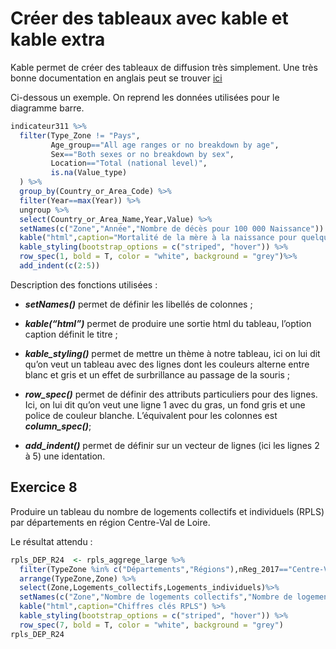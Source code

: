 # Créer des tableaux avec kable et kable extra

Kable permet de créer des tableaux de diffusion très simplement.
Une très bonne documentation en anglais peut se trouver [ici](https://cran.r-project.org/web/packages/kableExtra/vignettes/awesome_table_in_html.html)

Ci-dessous un exemple. On reprend les données utilisées pour le diagramme barre.

```r
indicateur311 %>%
  filter(Type_Zone != "Pays",
         Age_group=="All age ranges or no breakdown by age",
         Sex=="Both sexes or no breakdown by sex",
         Location=="Total (national level)",
         is.na(Value_type)
  ) %>%
  group_by(Country_or_Area_Code) %>%
  filter(Year==max(Year)) %>%
  ungroup %>% 
  select(Country_or_Area_Name,Year,Value) %>% 
  setNames(c("Zone","Année","Nombre de décès pour 100 000 Naissance")) %>% 
  kable("html",caption="Mortalité de la mère à la naissance pour quelques grandes zones du globe") %>%
  kable_styling(bootstrap_options = c("striped", "hover")) %>% 
  row_spec(1, bold = T, color = "white", background = "grey")%>%
  add_indent(c(2:5))
```

Description des fonctions utilisées : 

- ***setNames()*** permet de définir les libellés de colonnes ;

- ***kable("html")*** permet de produire une sortie html du tableau, l'option caption définit le titre ;

- ***kable_styling()*** permet de mettre un thème à notre tableau, ici on lui dit qu'on veut un tableau avec des lignes dont les couleurs alterne entre blanc et gris et un effet de surbrillance au passage de la souris ;

- ***row_spec()*** permet de définir des attributs particuliers pour des lignes. Ici, on lui dit qu'on veut une ligne 1 avec du gras, un fond gris et une police de couleur blanche. L'équivalent pour les colonnes est ***column_spec()***;

- ***add_indent()*** permet de définir sur un vecteur de lignes (ici les lignes 2 à 5) une identation.


## Exercice 8

Produire un tableau du nombre de logements collectifs et individuels (RPLS) par départements en région Centre-Val de Loire.

Le résultat attendu : 

```r
rpls_DEP_R24  <- rpls_aggrege_large %>% 
  filter(TypeZone %in% c("Départements","Régions"),nReg_2017=="Centre-Val de Loire") %>% 
  arrange(TypeZone,Zone) %>%
  select(Zone,Logements_collectifs,Logements_individuels)%>% 
  setNames(c("Zone","Nombre de logements collectifs","Nombre de logements individuels")) %>% 
  kable("html",caption="Chiffres clés RPLS") %>%
  kable_styling(bootstrap_options = c("striped", "hover")) %>% 
  row_spec(7, bold = T, color = "white", background = "grey")
rpls_DEP_R24
```
